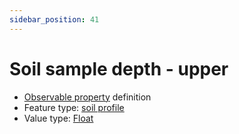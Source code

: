 ```yaml
---
sidebar_position: 41
---
```



# Soil sample depth - upper

- [Observable property](/viewers/dawe-vocabs?uri=https://linked.data.gov.au/def/nrm/2729becc-9e41-4303-9311-ec2a506e62e5) definition
- Feature type: [soil profile](http://linked.data.gov.au/def/tern-cv/80c39b95-0912-4267-bb66-2fa081683723)
- Value type: [Float](https://w3id.org/tern/ontologies/tern/Float)

<Example
  protocolModule="soil-pit-characterization"
  observableProperty="https://linked.data.gov.au/def/nrm/2729becc-9e41-4303-9311-ec2a506e62e5"
/>
